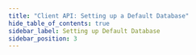 ```yaml
---
title: "Client API: Setting up a Default Database"
hide_table_of_contents: true
sidebar_label: Setting up Default Database
sidebar_position: 3
---
```





<LanguageSwitcher supportedLanguages={supportedLanguages} />

<LanguageContent language="csharp">
   <SettingUpDefaultDatabaseCsharp />
</LanguageContent>

<LanguageContent language="java">
   <SettingUpDefaultDatabaseJava />
</LanguageContent>

<LanguageContent language="nodejs">
   <SettingUpDefaultDatabaseNodejs />
</LanguageContent>


<!---
### Client API
- [What is a Document Store](../client-api/what-is-a-document-store)
- [Creating a Document Store](../client-api/creating-document-store)
- [Setting up Authentication and Authorization](../client-api/setting-up-authentication-and-authorization)

### Studio
- [Creating a Database](../studio/server/databases/create-new-database/general-flow)

### Document Store
- [What is a Document Store](../client-api/what-is-a-document-store)
- [Creating a Document Store](../client-api/creating-document-store)
- [Setting up Authentication and Authorization](../client-api/setting-up-authentication-and-authorization)


-->